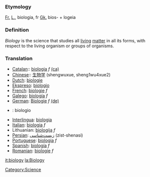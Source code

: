 {{Wikipedia}}

===Etymology===

[[Fr.]] [[L.]], biologia, fr [[Gk.]] bios- + logeia

===Definition===

''Biology'' is the science that studies all [[living]] [[matter]] in all its forms, with respect to the living organism or groups of organisms.

===Translation===
*[[Catalan]]:: [[biologia]] ''f'' [[:ca:biologia|(ca)]] 
*[[Chinese]]:: [[生物学]] (shengwuxue, sheng1wu4xue2)
*[[Dutch]]: [[biologie]]
*[[Ekspreso]]: [[biologio]] 
*[[French]]: [[biologie]] ''f''
*[[Galego]]: [[biología]] ''f''
*[[German]]: [[Biologie]] ''f'' [[:de:Biologie|(de)]] 
*{{io}} : biologio
*[[Interlingua]]: [[biologia]] 
*[[Italian]]: [[biologia]] ''f''
*Lithuanian: [[biologija]] ''f''
*[[Persian]]: [[زیست‌شناسی]] (zist-shenasi)
*[[Portuguese]]: [[biologia]] ''f''
*[[Spanish]]: [[biología]] ''f''
*[[Romanian]]: [[biologie]] ''f''

[[it:biology]]
[[la:Biology]]
[[Category:Science]]